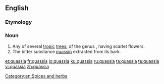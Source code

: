 {{also|Quassia}}
==English==
{{rfi}}
{{wikipedia}}
{{wikispecies}}
===Etymology===
{{rfe|lang=en}}
===Noun===
{{en-noun}}

# Any of several [[tropic]] [[tree]]s, of the genus {{taxlink|Quassia|genus|noshow=1}}, having scarlet flowers.
# The bitter substance [[quassin]] extracted from its bark.

[[Category:en:Spices and herbs]]

[[et:quassia]]
[[fr:quassia]]
[[io:quassia]]
[[ku:quassia]]
[[ru:quassia]]
[[ta:quassia]]
[[te:quassia]]
[[vi:quassia]]
[[zh:quassia]]